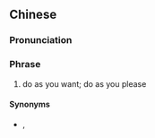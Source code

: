 {{also|钟意点就点}}
==Chinese==
{{zh-forms|s=钟意点就点|type=2111|2=(''Cantonese'') how|4=(''Cantonese'') how|lit=If you like it to be done like this, then do it like this}}

===Pronunciation===
{{zh-pron
|c=zung1 ji3 dim2 zau6 dim2
|cat=ph
}}

===Phrase===
{{zh-phrase}}

# {{lb|zh|Cantonese}} do as you want; do as you please

====Synonyms====
* {{qualifier|Mandarin}} {{zh-l|愛怎麼怎麼著/爱怎么怎么着}}, {{zh-l|愛怎麼著怎麼著/爱怎么着怎么着}}